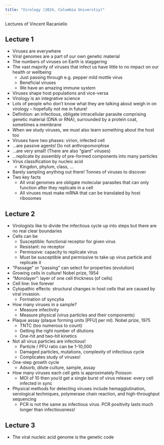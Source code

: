 ```yaml
---
title: "Virology (2024, Columbia Universtiy)"
---
```


Lectures of Vincent Racaniello

## Lecture 1

* Viruses are everywhere
* Viral genomes are a part of our own genetic material
* The numbers of viruses on Earth is staggering
* The vast majority of viruses that infect us have little to no impact on our health or wellbeing
  * Just passing through e.g. pepper mild mottle virus
  * Beneficial viruses
  * We have an amazing immune system
* Viruses shape host populations and vice-versa
* Virology is an integrative science
* Lots of people who don't know what they are talking about weigh in on virology -- hopefully not me in future!
* Definition: an infectious, obligate intracellular parasite comprising genetic material (DNA or RNA), surrounded by a protein coat, sometimes a membrane
* When we study viruses, we must also learn something about the host too
* Viruses have two phases: virion, infected cell
* ...are passive agents! Do not anthropomorphise
* ...are very small! (There are also "giant" viruses)
* ...replicate by assembly of pre-formed components into many particles
* Virus classification by nucleic acid
  * Kingdon, phylum, class, ...
* Barely sampling anything out there! Tonnes of viruses to discover
* Two key facts
  * All viral genomes are obligate molecular parasites that can only function after they replicate in a cell
  * All viruses must make mRNA that can be translated by host ribosomes

## Lecture 2

* Virologists like to divide the infectious cycle up into steps but there are no real clear boundaries
* Cells can be
  * Susceptible: functional receptor for given virus
  * Resistant: no receptor
  * Permissive: capacity to replicate virus
  * Must be susceptible and permissive to take up virus particle and replicate it
* "Passage" or "passing" can select for properties (evolution)
* Growing cells in culture! Nobel prize, 1954
* "Monolayer": layer of one cell thickness (of cells)
* Cell line: live forever
* Cytopathic effects: structural changes in host cells that are caused by viral invasion.
  * Formation of syncytia
* How many viruses in a sample?
  * Measure infectivity
  * Measure physical (virus particles and their components)
* Plaque assay (plaque forming units [PFU] per ml). Nobel prize, 1975
  * TNTC (too numerous to count)
  * Getting the right number of dilutions
  * One-hit and two-hit kinetics
* Not all virus particles are infectious!
  * Particle / PFU ratio can be 1-10,000
  * Damaged particles, mutations, complexity of infectious cycle
  * Complicates study of viruses!
* One-step growth cycle
  * Adsorb, dilute culture, sample, assay
* How many viruses each cell gets is approximately Poisson
  * MOI of 10 then you'd get a single burst of virus release: every cell infected in sync
* Physical methods for detecting viruses include hemagglutination, serological techniques, polymerase chain reaction, and high-throughput sequencing
  * PCR is not the same as infectious virus. PCR positivity lasts much longer than infectiousness!

## Lecture 3

* The viral nucleic acid genome is the genetic code
